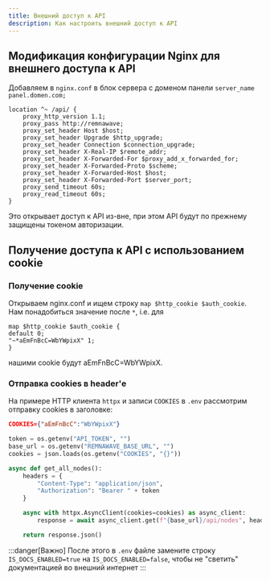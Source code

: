 ```yaml
---
title: Внешний доступ к API
description: Как настроить внешний доступ к API
---
```


## Модификация конфигурации Nginx для внешнего доступа к API

Добавляем в `nginx.conf` в блок сервера с доменом панели `server_name panel.domen.com;`

```
location ^~ /api/ {
    proxy_http_version 1.1;
    proxy_pass http://remnawave;
    proxy_set_header Host $host;
    proxy_set_header Upgrade $http_upgrade;
    proxy_set_header Connection $connection_upgrade;
    proxy_set_header X-Real-IP $remote_addr;
    proxy_set_header X-Forwarded-For $proxy_add_x_forwarded_for;
    proxy_set_header X-Forwarded-Proto $scheme;
    proxy_set_header X-Forwarded-Host $host;
    proxy_set_header X-Forwarded-Port $server_port;
    proxy_send_timeout 60s;
    proxy_read_timeout 60s;
}
```
 
Это открывает доступ к API из-вне, при этом API будут по прежнему защищены токеном авторизации.

## Получение доступа к API с использованием cookie

### Получение cookie

Открываем nginx.conf и ищем строку `map $http_cookie $auth_cookie`. Нам понадобиться значение после `*`, i.e. для

```
map $http_cookie $auth_cookie {                                                                                                                                                default 0;
"~*aEmFnBcC=WbYWpixX" 1;
}
```

нашими cookie будут aEmFnBcC=WbYWpixX.

### Отправка cookies в header'е

На примере HTTP клиента `httpx` и записи `COOKIES` в `.env` рассмотрим отправку cookies в заголовке:

```json
COOKIES={"aEmFnBcC":"WbYWpixX"}
```

```python
token = os.getenv("API_TOKEN", "")
base_url = os.getenv("REMNAWAVE_BASE_URL", "")
cookies = json.loads(os.getenv("COOKIES", "{}"))

async def get_all_nodes():
    headers = {
        "Content-Type": "application/json",
        "Authorization": "Bearer " + token
    }

    async with httpx.AsyncClient(cookies=cookies) as async_client:
        response = await async_client.get(f"{base_url}/api/nodes", headers=headers)

    return response.json()
```

:::danger[Важно]
После этого в `.env` файле замените строку `IS_DOCS_ENABLED=true` на `IS_DOCS_ENABLED=false`, чтобы не "светить" документацией во внешний интернет
:::
